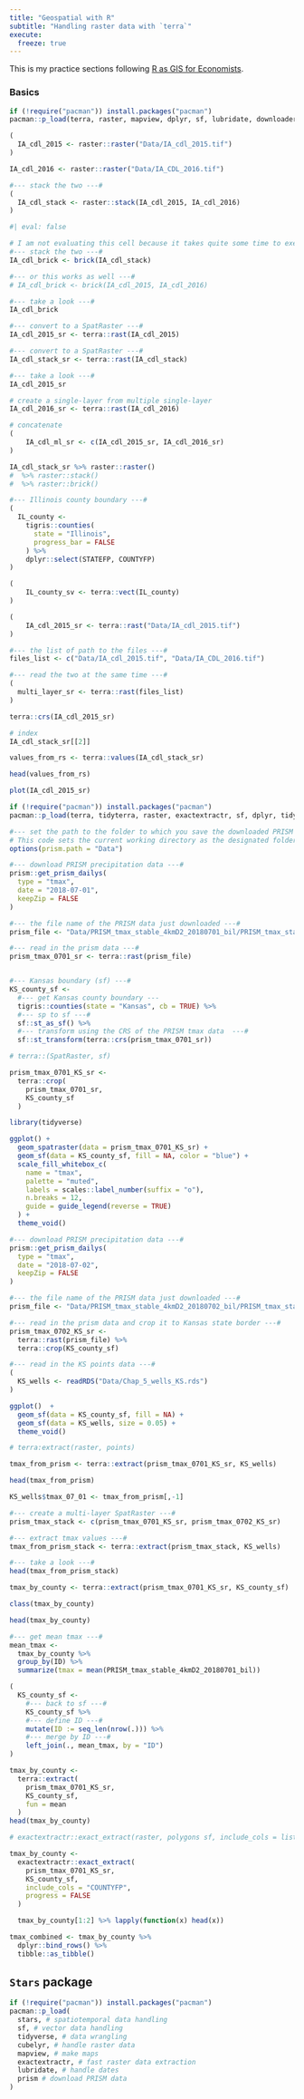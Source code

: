 ```yaml
---
title: "Geospatial with R"
subtitle: "Handling raster data with `terra`"
execute:
  freeze: true
---
```


This is my practice sections following [R as GIS for Economists](https://tmieno2.github.io/R-as-GIS-for-Economists-Quarto/).

### Basics

```r
if (!require("pacman")) install.packages("pacman")
pacman::p_load(terra, raster, mapview, dplyr, sf, lubridate, downloader)

```

```r
(
  IA_cdl_2015 <- raster::raster("Data/IA_cdl_2015.tif")
)
```

```r
IA_cdl_2016 <- raster::raster("Data/IA_CDL_2016.tif")

#--- stack the two ---#
(
  IA_cdl_stack <- raster::stack(IA_cdl_2015, IA_cdl_2016)
)
```

```r
#| eval: false

# I am not evaluating this cell because it takes quite some time to execute.
#--- stack the two ---#
IA_cdl_brick <- brick(IA_cdl_stack)

#--- or this works as well ---#
# IA_cdl_brick <- brick(IA_cdl_2015, IA_cdl_2016)

#--- take a look ---#
IA_cdl_brick

```

```r
#--- convert to a SpatRaster ---#
IA_cdl_2015_sr <- terra::rast(IA_cdl_2015)

#--- convert to a SpatRaster ---#
IA_cdl_stack_sr <- terra::rast(IA_cdl_stack)

#--- take a look ---#
IA_cdl_2015_sr

```

```r
# create a single-layer from multiple single-layer
IA_cdl_2016_sr <- terra::rast(IA_cdl_2016)

# concatenate
(
    IA_cdl_ml_sr <- c(IA_cdl_2015_sr, IA_cdl_2016_sr)
)

```

```r
IA_cdl_stack_sr %>% raster::raster()
#  %>% raster::stack()
#  %>% raster::brick() 

```

```r
#--- Illinois county boundary ---#
(
  IL_county <- 
    tigris::counties(
      state = "Illinois", 
      progress_bar = FALSE
    ) %>%
    dplyr::select(STATEFP, COUNTYFP)
)

```

```r
(
    IL_county_sv <- terra::vect(IL_county)
)

```


```r
(
    IA_cdl_2015_sr <- terra::rast("Data/IA_cdl_2015.tif")
)

```

```r
#--- the list of path to the files ---#
files_list <- c("Data/IA_cdl_2015.tif", "Data/IA_CDL_2016.tif")

#--- read the two at the same time ---#
(
  multi_layer_sr <- terra::rast(files_list)
)

```

```r
terra::crs(IA_cdl_2015_sr)

```

```r
# index
IA_cdl_stack_sr[[2]]

```

```r
values_from_rs <- terra::values(IA_cdl_stack_sr)

head(values_from_rs)

```

```r
plot(IA_cdl_2015_sr)

```

```r
if (!require("pacman")) install.packages("pacman")
pacman::p_load(terra, tidyterra, raster, exactextractr, sf, dplyr, tidyr, data.table, prism, tictoc, tigris)

```

```r
#--- set the path to the folder to which you save the downloaded PRISM data ---#
# This code sets the current working directory as the designated folder
options(prism.path = "Data")

#--- download PRISM precipitation data ---#
prism::get_prism_dailys(
  type = "tmax",
  date = "2018-07-01",
  keepZip = FALSE
)

#--- the file name of the PRISM data just downloaded ---#
prism_file <- "Data/PRISM_tmax_stable_4kmD2_20180701_bil/PRISM_tmax_stable_4kmD2_20180701_bil.bil"

#--- read in the prism data ---#
prism_tmax_0701_sr <- terra::rast(prism_file)


#--- Kansas boundary (sf) ---#
KS_county_sf <-
  #--- get Kansas county boundary ---
  tigris::counties(state = "Kansas", cb = TRUE) %>%
  #--- sp to sf ---#
  sf::st_as_sf() %>%
  #--- transform using the CRS of the PRISM tmax data  ---#
  sf::st_transform(terra::crs(prism_tmax_0701_sr))
```

```r
# terra::(SpatRaster, sf)

prism_tmax_0701_KS_sr <- 
  terra::crop(
    prism_tmax_0701_sr,
    KS_county_sf
  )

library(tidyverse)

ggplot() +
  geom_spatraster(data = prism_tmax_0701_KS_sr) +
  geom_sf(data = KS_county_sf, fill = NA, color = "blue") +
  scale_fill_whitebox_c(
    name = "tmax",
    palette = "muted",
    labels = scales::label_number(suffix = "o"),
    n.breaks = 12,
    guide = guide_legend(reverse = TRUE)
  ) +
  theme_void()
```

```r
#--- download PRISM precipitation data ---#
prism::get_prism_dailys(
  type = "tmax",
  date = "2018-07-02",
  keepZip = FALSE
)

#--- the file name of the PRISM data just downloaded ---#
prism_file <- "Data/PRISM_tmax_stable_4kmD2_20180702_bil/PRISM_tmax_stable_4kmD2_20180702_bil.bil"

#--- read in the prism data and crop it to Kansas state border ---#
prism_tmax_0702_KS_sr <-
  terra::rast(prism_file) %>%
  terra::crop(KS_county_sf)

#--- read in the KS points data ---#
(
  KS_wells <- readRDS("Data/Chap_5_wells_KS.rds")
)

ggplot()  +
  geom_sf(data = KS_county_sf, fill = NA) +
  geom_sf(data = KS_wells, size = 0.05) +
  theme_void()

```

```r
# terra:extract(raster, points)

tmax_from_prism <- terra::extract(prism_tmax_0701_KS_sr, KS_wells)

head(tmax_from_prism)

KS_wells$tmax_07_01 <- tmax_from_prism[,-1]

```

```r
#--- create a multi-layer SpatRaster ---#
prism_tmax_stack <- c(prism_tmax_0701_KS_sr, prism_tmax_0702_KS_sr)

#--- extract tmax values ---#
tmax_from_prism_stack <- terra::extract(prism_tmax_stack, KS_wells)

#--- take a look ---#
head(tmax_from_prism_stack)

```

```r
tmax_by_county <- terra::extract(prism_tmax_0701_KS_sr, KS_county_sf)

class(tmax_by_county)

head(tmax_by_county)

```


```r
#--- get mean tmax ---#
mean_tmax <-
  tmax_by_county %>%
  group_by(ID) %>%
  summarize(tmax = mean(PRISM_tmax_stable_4kmD2_20180701_bil))

(
  KS_county_sf <-
    #--- back to sf ---#
    KS_county_sf %>%
    #--- define ID ---#
    mutate(ID := seq_len(nrow(.))) %>%
    #--- merge by ID ---#
    left_join(., mean_tmax, by = "ID")
)

```

```r
tmax_by_county <- 
  terra::extract(
    prism_tmax_0701_KS_sr,
    KS_county_sf,
    fun = mean
  )
head(tmax_by_county)
```

```r
# exactextractr::exact_extract(raster, polygons sf, include_cols = list of vars)

tmax_by_county <- 
  exactextractr::exact_extract(
    prism_tmax_0701_KS_sr,
    KS_county_sf,
    include_cols = "COUNTYFP",
    progress = FALSE
  )

  tmax_by_county[1:2] %>% lapply(function(x) head(x))

```

```r
tmax_combined <- tmax_by_county %>% 
  dplyr::bind_rows() %>% 
  tibble::as_tibble()

```

## `Stars` package

```r
if (!require("pacman")) install.packages("pacman")
pacman::p_load(
  stars, # spatiotemporal data handling
  sf, # vector data handling
  tidyverse, # data wrangling
  cubelyr, # handle raster data
  mapview, # make maps
  exactextractr, # fast raster data extraction
  lubridate, # handle dates
  prism # download PRISM data
)

```
